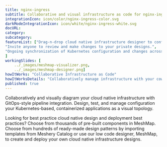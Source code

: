 ```yaml
---
title: nginx-ingress  
subtitle: Collaborative and visual infrastructure as code for nginx-ingress
integrationIcon: icon/color/nginx-ingress-color.svg
darkModeIntegrationIcon: icon/white/nginx-ingress-white.svg
docURL: 
category: 
subcategory: 
featureList: ["Drag-n-drop cloud native infrastructure designer to configure, model, and deploy your workloads.",
"Invite anyone to review and make changes to your private designs.",
"Ongoing synchronization of Kubernetes configuration and changes across any number of clusters."
]
workingSlides: [
    ../_images/meshmap-visualizer.png,
    ../_images/meshmap-designer.png]
howItWorks: "Collaborative Infrastructure as Code"
howItWorksDetails: "Collaboratively manage infrastructure with your coworkers synchronously sharing the same designs."
published: true
---
```

<p>
    
</p>
<p>
    Collaboratively and visually diagram your cloud native infrastructure with GitOps-style pipeline integration. Design, test, and manage configuration your Kubernetes-based, containerized applications as a visual topology.
</p>
<p>
    Looking for best practice cloud native design and deployment best practices? Choose from thousands of pre-built components in MeshMap. Choose from hundreds of ready-made design patterns by importing templates from Meshery Catalog or use our low code designer, MeshMap, to create and deploy your own cloud native infrastructure designs.
</p>